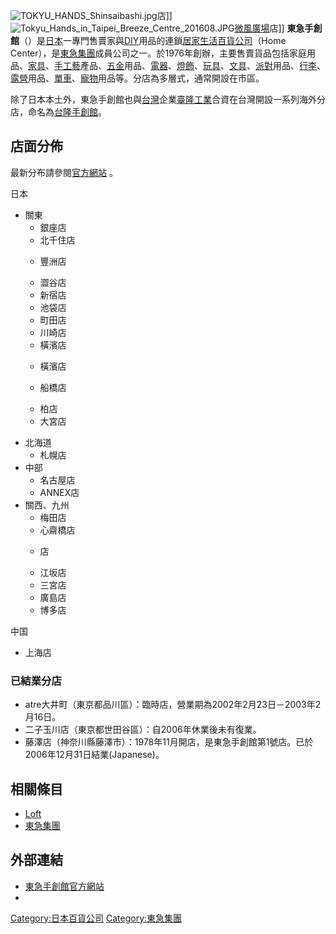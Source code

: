 {{Infobox Company
| company_name = 東急手創館
| company_name_en =
| company_logo = 
| company_type = 
| company_slogan = 
| image = 
| image_caption = 
| market_information = 
| ROC_UBN = 
| foundation = 1976年
| location = {{JPN}}
| zip_code =
| telephone_no =
| key_people = 
| founder =
| industry = 專門售賣家與[[DIY|DIY]]用品的連鎖[[居家生活百貨公司|居家生活百貨公司]]
| products = 家庭用品、[[家具|家具]]、[[手工藝|手工藝]]產品、[[五金|五金]]用品、[[電器|電器]]、[[燈飾|燈飾]]、[[玩具|玩具]]、[[文具|文具]]、[[派對|派對]]用品、[[行李|行李]]、[[露營|露營]]用品、[[單車|單車]]、[[寵物|寵物]]用品
| capital = 
| revenue = 
| operating_income = 
| net_income = 
| num_employees = 
| accounting_period = 
| parent = [[東急集團|東急集團]]
| subsid =
| homepage = {{URL|https://hands.net}}
| footnotes =
| width =
}}
[[File:TOKYU_HANDS_Shinsaibashi.jpg|thumb]]店]]
[[File:Tokyu_Hands_in_Taipei_Breeze_Centre_201608.JPG|thumb]][[微風廣場|微風廣場]]店]]
'''東急手創館'''（{{jpn|j=東急ハンズ|kn=とうきゅうハンズ|rm=Tōkyū Hanzu}}）是[[日本|日本]]一專門售賣家與[[DIY|DIY]]用品的連鎖[[居家生活百貨公司|居家生活百貨公司]]（Home Center），是[[東急集團|東急集團]]成員公司之一。於1976年創辦，主要售賣貨品包括家庭用品、[[家具|家具]]、[[手工藝|手工藝]]產品、[[五金|五金]]用品、[[電器|電器]]、[[燈飾|燈飾]]、[[玩具|玩具]]、[[文具|文具]]、[[派對|派對]]用品、[[行李|行李]]、[[露營|露營]]用品、[[單車|單車]]、[[寵物|寵物]]用品等。分店為多層式，通常開設在市區。

除了日本本土外，東急手創館也與[[台灣|台灣]]企業[[臺隆工業|臺隆工業]]合資在台灣開設一系列海外分店，命名為[[台隆手創館|台隆手創館]]。

== 店面分佈 ==
最新分布請參閱[http://www.tokyu-hands.co.jp/ 官方網站] {{Wayback|url=http://www.tokyu-hands.co.jp/ |date=20190311181423 }}。
{{col-begin}}
{{col-2}}
;日本
* 關東
** 銀座店
** 北千住店
** {{lang|ja|ららぽーと}}豐洲店
** 澀谷店
** 新宿店
** 池袋店
** 町田店
** 川崎店
** 橫濱店
** {{lang|ja|ららぽーと}}橫濱店
** {{lang|ja|ららぽーと}}船橋店
** 柏店
** 大宮店
{{col-2}}
* 北海道
** 札幌店
* 中部
** 名古屋店
** ANNEX店
* 關西、九州
** 梅田店
** 心齋橋店
** {{lang|ja|あべのキューズモール}}店
** 江坂店
** 三宮店
** 廣島店
** 博多店
{{col-end}}

;中国
* 上海店

=== 已結業分店 ===
* atre大井町（東京都品川區）：臨時店，營業期為2002年2月23日－2003年2月16日。
* 二子玉川店（東京都世田谷區）：自2006年休業後未有復業。
* 藤澤店（神奈川縣藤澤市）：1978年11月開店，是東急手創館第1號店。已於2006年12月31日結業(Japanese)。

== 相關條目 ==
* [[Loft|Loft]]
* [[東急集團|東急集團]]

== 外部連結 ==
* [https://hands.net 東急手創館官方網站] {{Wayback|url=https://hands.net/ |date=20220511092519 }}{{ja}}
* {{facebook|TokyuHandsInc}}

{{東急集團}}

{{DEFAULTSORT:Tokyu Hands}}
[[Category:日本百貨公司|Category:日本百貨公司]]
[[Category:東急集團|Category:東急集團]]